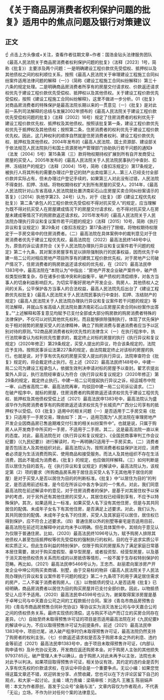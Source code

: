 # 《关于商品房消费者权利保护问题的批复》适用中的焦点问题及银行对策建议
## 正文
☝ 点击上方头像或+关注，查看作者往期文章~作者：国浩金钻头法律服务团队《最高人民法院关于商品房消费者权利保护问题的批复》（法释〔2023〕1号，简称《批复》）主要涉及两个问题：一是明确建设工程价款优先受偿权、抵押权以及其他债权之间的权利顺位关系，按照《最高人民法院关于审理建设工程施工合同纠纷案件适用法律问题的解释（一）》（简称《建设工程施工合同纠纷解释》）第三十六条的规定处理。二是明确商品房消费者所享有的房屋交付请求权、价款返还请求权优先于建设工程价款优先受偿权、抵押权以及其他债权。关于建设工程价款优先受偿权，按照《建设工程施工合同纠纷解释》，这里不做进一步分析。01《批复》对商品房消费者的特殊保护是最高法院长期以来的一贯意见（一）《批复》是对此前一系列司法解释的总结与发展2002年颁布的《最高人民法院关于建设工程价款优先受偿权问题的批复》（法释〔2002〕16号）规定了住房消费者的权利优先于建设工程价款优先权、抵押权及其他债权。按照该批复第一条，建设工程价款优先权优先于抵押权及其他债权；按照第二条，住房消费者的权利优先于建设工程价款优先权。因此，这几种权利的顺序自然就是住房消费者权利、建设工程价款优先权、抵押权及其他债权。2004年发布的《最高人民法院、国土资源部、建设部关于依法规范人民法院执行和国土资源房地产管理部门协助执行若干问题的通知》（法发〔2004〕5号）第15条第（三）款将物权期待权扩展到所有自开发商受让房屋的买受人。2005年发布的《最高人民法院关于人民法院民事执行中查封、扣押、冻结财产的规定》（法释〔2004〕15号，简称《查扣冻规定》）第17条规定，被执行人将其所有的需要办理过户登记的财产出卖给第三人…第三人已经支付全部价款并实际占有，但未办理过户登记手续的，如果第三人对此没有过错，人民法院不得查封、扣押、冻结。将物权期待权扩大到所有房屋的买受人。2014年，《最高人民法院针对山东省高级人民法院就处置济南彩石山庄房屋买卖合同纠纷案请示的答复》（〔2014〕执他字第23、24号）认为，对于《批复》（即《建设工程优先权批复》）第二条“承包人的工程价款优先受偿权不得对抗买受人”的规定，应当理解为既不得对抗买受人在房屋建成情况下的房屋交付请求权，也不得对抗买受人在房屋未建成等情况下的购房款返还请求权。2015年发布的《最高人民法院关于人民法院办理执行异议和复议案件若干问题的规定》（法释〔2015〕10号，简称《执行异议和复议规定》）第29条对《查扣冻规定》第17条进行了限缩，将物权期待权限定于一手房交易中的住房消费者。（二）最高法院在具体案例中的裁判意见对于住房消费者优先于建设工程优先权，最高法院在（2022）最高法民终148号中认为，原告的诉讼请求符合《关于人民法院办理执行异议和复议案件若干问题的规定》第二十九条，其对案涉房屋享有足以排除强制执行的民事权益，因而优先于中建一局二公司对相应房地产项目所享有的建筑工程价款优先权。对于房地产公司破产情况下，住房消费者的购房款返还请求权的优先权，在（2021）最高法民申1383号中，最高法院在“本院认为”中指出：“房地产开发企业破产案件中，破产债权类型纷繁复杂，存在诸多价值冲突和利益衡平，破产债权的清偿顺序，对各方当事人的切身利益影响巨大。为切实平衡好房地产开发企业、购房人、其他债权人之间的关系，公平保护各方当事人的合法权益，最高人民法院先后出台了《建设工程款优先权批复》《最高人民法院关于人民法院民事执行中查封、扣押、冻结财产的规定》《最高人民法院关于人民法院办理执行异议和复议案件若干问题的规定》等司法解释，并就山东省高级人民法院处置济南彩石山庄房屋买卖合同纠纷案作出答复。”“上述解释和答复意见均赋予已支付全部或大部分购房款的购房消费者特殊的法律保护，不仅可以对抗其他优先权利，而且能够排除强制执行，体现了优先保护处于相对弱势的房屋买受人的法律精神，确立了购房消费与普通消费者应当予以区别对待的原则。”02商品房消费者权利优先性的法律含义（一）在执行程序中，执行法院审查认为权利优先性要求的，裁定终止对标的房屋的执行《执行异议和复议规定》（2020年修正）第29条规定，买受人提出的异议，符合该条规定的，法院应予支持。按照民事诉讼法第227条的规定，由法院裁定终止对该标的房屋的执行。也就是说，对于享有优先权的房屋买受人提出的执行异议，法院审查符合《批复》规定的，将会裁定终止执行。在上述（2022）最高法民终148号中，中建一局二公司为建设工程承包人，依据生效判决申请对标的房屋予以查封。翟艺农提出案外人异议，执行法院经审查认为符合《执行异议和复议规定》（2020年修正）第29条的规定，裁定终止执行。中建一局二公司提起执行异议之诉，经运城市中院一审、山西省高院二审、最高法院再审，均驳回中建一局二公司诉讼请求。（二）在破产程序中，就标的房屋，住房消费者的购房款返还请求权优先于建设工程优先权、抵押权及其他债权受偿上述（2021）最高法民申1383号中，最高法院认为盛淑华作为购房消费者享有的购房款返还请求权优先于长城资产广西分公司享有的抵押权予以受偿。03《批复》适用中的相关问题（一）是否适用于二手房交易《批复》只适用于一手房交易，理由如下：其一，适用范围为“人民法院在审理房地产开发企业因商品房已售逾期难交付引发的相关纠纷案件中”。也就是说，只属于购房人从开发商手中所买的一手房，不适用于二手房。其二，这是最高法院一直以来的态度。对此，最高法院在对《执行异议和复议规定》、《全国民商事审判工作会议纪要》（《九民纪要》）进行解读时，均一再明确只适用于一手房买卖。（二）消费者是否包括法人及其他组织对此，最高法院认为，按照消费者权益保护法对应，消费者必须是为生活消费而购买、使用商品和接受服务。而法人及其他组织不存在生活消费，因此不能成为消费者。《批复》的规定，也应做同样解释。（三）如何判断是否以居住为目的首先，在《执行异议和复议规定》的解读中，最高法院认为，该规定第（2）项的要求（所购商品房系用于居住且买受人名下无其他用于居住的房屋）是对于买受人是否以居住为目的的判断标准。《批复》中“以居住为目的”的判定，是否适用前述标准，是今后在所诉讼中各方争议的一个焦点。对此，我们同意最高法院在前述解读中的意见，对于住房消费者的保护，是基于对其居住权予以保护的考虑，对于另外还有其他住房的买受人，其居住权已经得到享有，不应予以特殊保护。其次，如果适用上一标准，如果买受人名下没有其他住房，但是与其共同居住的配偶、未成年子女名下有其他住房，是否满足上述要求。对此，我们认为，其共同居住的配偶、未成年子女名下的住房，买受人及其家庭可以居住，居住权已得到保护，应不符合上述要求。（四）普通住房以外的别墅等豪宅是否适用目前，最高法院在前述司法解释中对此均未予以明确。但在具体案件中，其倾向于意见认为仅限于普通住房。比如，（2020）最高法民终1096号认为，赋予购房人排除其他债权人甚至包括抵押权等优先受偿权的强制执行的权利，目的在于追求实质公平和实质正义。但此生存利益的特别保护，仅限于购买的房屋系为了满足家庭日常基本居住需要，故对于购买度假型、豪华型房屋，或者投资型、经营型房屋，以及基于消灭其他债权债务关系而形成的以房抵债等情形，一般不属于生存权特别保护的范畴。再比如，（2021）最高法民申5466号认为，王忠杰、赵丽君向案涉房产开发企业中坤公司购买卖商铺、别墅，由于交易标的物非《最高人民法院关于人民法院办理执行异议和复议案件若干问题的规定》第二十九条项下的用于满足居住需求的房产，二人不属于消费者购房人。（五）以物抵债的受让人是否适用《批复》已经明确，商品房消费者以居住为目的购买房屋并已支付全部价款。因此，以物抵债受让人应不予适用。（2020）最高法民申4598号也认为，谢昊取得案涉房屋是基于卓琴公司与中天嘉合公司之间的工程款抵付合同。案涉《青岛市商品房预售合同》《青岛市商品房预售合同补充协议》等协议实为消灭浩发公司与中天嘉合公司之间的债权债务关系，最终实现债的清偿，这与购买不动产而订立的买房合同存在差异。（六）自始至终未取得预售许可证的项目是否适用最高法院在对《九民纪要》的解读中认为，不应以取得预售许可证为前提条件。前述（2021）最高法民申1383号中，项目烂尾，进入破产程序时仍未取得预售许可证，最高法院仍然支持了购房者的权利主张。（七）价款返还请求权是否及于购房本金之外的利息、违约金等前述（2021）最高法民申1383号中，由于项目未取得预售许可证，《内部认购申请书》及补充协议无效，开发商应返还购房本金。对于购房人主张的其他损失97937.65元，破产管理人未予以确认，由于购房人对此未再予以主张，法院也未对此予以判决。如果项目取得预售许可证，相关协议有效，其约定的违约金是否列入享有优先权的价款请求权，在诉讼中将会是一个重要争点。无讼小编：如果您觉得这篇文章还不错，欢迎转发分享、点赞收藏，您也可以在下方评论区留下自己的观点，和大家一起讨论。主编：靖力责编：梁萌审核：刘逸凡 王雅玉 陈丽娟声明：本文为作者原创，首发于公众号“金融与法”，文章内容仅为作者观点，不代表「无讼」立场，不作为针对任何个案的法律意见。
